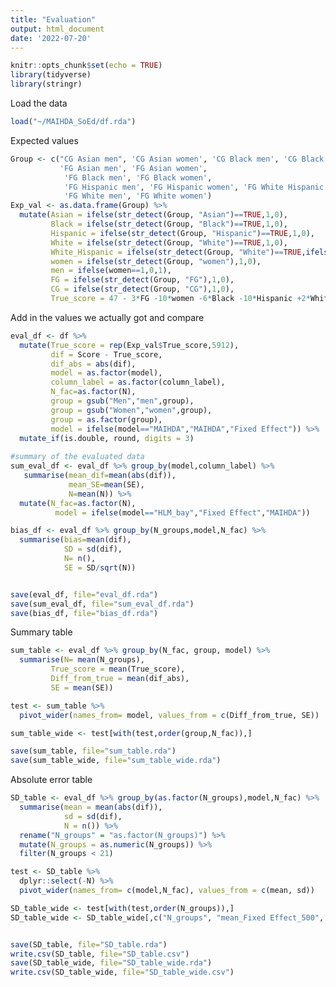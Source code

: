 ```yaml
---
title: "Evaluation"
output: html_document
date: '2022-07-20'
---
```


```r
knitr::opts_chunk$set(echo = TRUE)
library(tidyverse)
library(stringr)
```

Load the data
```r
load("~/MAIHDA_SoEd/df.rda")
```

Expected values
```r
Group <- c("CG Asian men", 'CG Asian women', 'CG Black men', 'CG Black women', 'CG Hispanic men', 'CG Hispanic women', 'CG White Hispanic men', 'CG White Hispanic women', 'CG White men', 'CG White women', 
           'FG Asian men', 'FG Asian women', 
            'FG Black men', 'FG Black women', 
            'FG Hispanic men', 'FG Hispanic women', 'FG White Hispanic men', 'FG White Hispanic women',
            'FG White men', 'FG White women')
Exp_val <- as.data.frame(Group) %>%
  mutate(Asian = ifelse(str_detect(Group, "Asian")==TRUE,1,0),
         Black = ifelse(str_detect(Group, "Black")==TRUE,1,0),
         Hispanic = ifelse(str_detect(Group, "Hispanic")==TRUE,1,0),
         White = ifelse(str_detect(Group, "White")==TRUE,1,0),
         White_Hispanic = ifelse(str_detect(Group, "White")==TRUE,ifelse(str_detect(Group, "Hispanic")==TRUE,1,0),0),
         women = ifelse(str_detect(Group, "women"),1,0),
         men = ifelse(women==1,0,1),
         FG = ifelse(str_detect(Group, "FG"),1,0),
         CG = ifelse(str_detect(Group, "CG"),1,0),
         True_score = 47 - 3*FG -10*women -6*Black -10*Hispanic +2*White +3*FG*women +1*White*Hispanic -1*FG*Black +2*FG*Hispanic +2*FG*White -2*women*Black + 1*women*Hispanic -4*women*White - 1*FG*White*Hispanic + 5*women*White*Hispanic + 4*FG*women*Black + 1*FG*women*White - 1* FG*women*White*Hispanic)
```

Add in the values we actually got and compare
```r
eval_df <- df %>%
  mutate(True_score = rep(Exp_val$True_score,5912),
         dif = Score - True_score,
         dif_abs = abs(dif),
         model = as.factor(model),
         column_label = as.factor(column_label),
         N_fac=as.factor(N),
         group = gsub("Men","men",group),
         group = gsub("Women","women",group),
         group = as.factor(group),
         model = ifelse(model=="MAIHDA","MAIHDA","Fixed Effect")) %>%
  mutate_if(is.double, round, digits = 3)
  
#summary of the evaluated data
sum_eval_df <- eval_df %>% group_by(model,column_label) %>%
   summarise(mean_dif=mean(abs(dif)),
             mean_SE=mean(SE),
             N=mean(N)) %>%
  mutate(N_fac=as.factor(N),
          model = ifelse(model=="HLM_bay","Fixed Effect","MAIHDA"))

bias_df <- eval_df %>% group_by(N_groups,model,N_fac) %>%
  summarise(bias=mean(dif),
            SD = sd(dif),
            N= n(),
            SE = SD/sqrt(N))


save(eval_df, file="eval_df.rda")
save(sum_eval_df, file="sum_eval_df.rda")
save(bias_df, file="bias_df.rda")
```

Summary table
```r
sum_table <- eval_df %>% group_by(N_fac, group, model) %>%
  summarise(N= mean(N_groups),
         True_score = mean(True_score),
         Diff_from_true = mean(dif_abs),
         SE = mean(SE))

test <- sum_table %>%
  pivot_wider(names_from= model, values_from = c(Diff_from_true, SE))

sum_table_wide <- test[with(test,order(group,N_fac)),]

save(sum_table, file="sum_table.rda")
save(sum_table_wide, file="sum_table_wide.rda")
```

Absolute error table
```r
SD_table <- eval_df %>% group_by(as.factor(N_groups),model,N_fac) %>%
  summarise(mean = mean(abs(dif)),
            sd = sd(dif),
            N = n()) %>%
  rename("N_groups" = "as.factor(N_groups)") %>%
  mutate(N_groups = as.numeric(N_groups)) %>%
  filter(N_groups < 21)

test <- SD_table %>%
  dplyr::select(-N) %>%
  pivot_wider(names_from= c(model,N_fac), values_from = c(mean, sd))

SD_table_wide <- test[with(test,order(N_groups)),]
SD_table_wide <- SD_table_wide[,c("N_groups", "mean_Fixed Effect_500", "sd_Fixed Effect_500", "mean_MAIHDA_500", "sd_MAIHDA_500","mean_Fixed Effect_1000","sd_Fixed Effect_1000","mean_MAIHDA_1000","sd_MAIHDA_1000")]


save(SD_table, file="SD_table.rda")
write.csv(SD_table, file="SD_table.csv")
save(SD_table_wide, file="SD_table_wide.rda")
write.csv(SD_table_wide, file="SD_table_wide.csv")
```